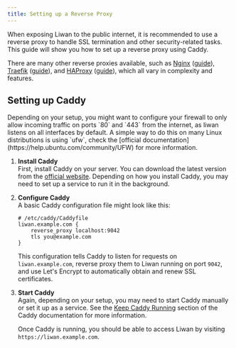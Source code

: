 ```yaml
---
title: Setting up a Reverse Proxy
---
```



When exposing Liwan to the public internet, it is recommended to use a reverse proxy to handle SSL termination and other security-related tasks. This guide will show you how to set up a reverse proxy using Caddy.

There are many other reverse proxies available, such as [Nginx](https://nginx.org/) ([guide](https://github.com/nginx-proxy/acme-companion)), [Traefik](https://traefik.io/traefik/) ([guide](https://doc.traefik.io/traefik/getting-started/install-traefik/)), and [HAProxy](https://www.haproxy.org/) ([guide](https://www.haproxy.com/blog/haproxy-and-let-s-encrypt)), which all vary in complexity and features.


## Setting up Caddy

<Aside type="caution" title="Firewall Configuration">
  Depending on your setup, you might want to configure your firewall to only
  allow incoming traffic on ports `80` and `443` from the internet, as liwan
  listens on all interfaces by default. A simple way to do this on many Linux
  distributions is using `ufw`, check the [official
  documentation](https://help.ubuntu.com/community/UFW) for more information.
</Aside>

<Steps>

1.  **Install Caddy**\
    First, install Caddy on your server. You can download the latest version from the [official website](https://caddyserver.com/download). Depending on how you install Caddy, you may need to set up a service to run it in the background.

2.  **Configure Caddy**\
    A basic Caddy configuration file might look like this:

    ```Caddyfile
    # /etc/caddy/Caddyfile
    liwan.example.com {
        reverse_proxy localhost:9042
        tls you@example.com
    }
    ```

    This configuration tells Caddy to listen for requests on `liwan.example.com`, reverse proxy them to Liwan running on port `9042`,
    and use Let's Encrypt to automatically obtain and renew SSL certificates.

3.  **Start Caddy**\
    Again, depending on your setup, you may need to start Caddy manually or set it up as a service.
    See the [Keep Caddy Running](https://caddyserver.com/docs/running) section of the Caddy documentation for more information.

    Once Caddy is running, you should be able to access Liwan by visiting `https://liwan.example.com`.

</Steps>
